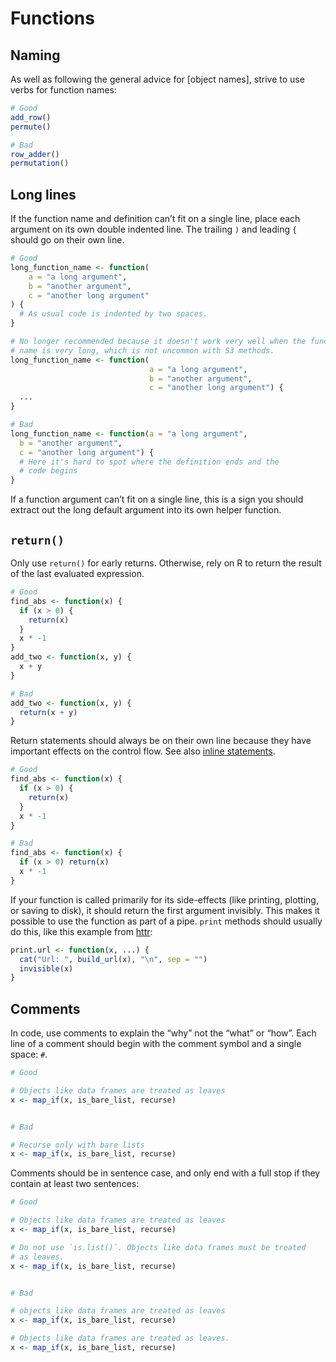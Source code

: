 # Functions

## Naming

As well as following the general advice for [object names], strive to use verbs for function names:

```r
# Good
add_row()
permute()

# Bad
row_adder()
permutation()
```

## Long lines

If the function name and definition can't fit on a single line, place each argument on its own double indented line. The trailing `)` and leading `{` should go on their own line.

```r
# Good
long_function_name <- function(
    a = "a long argument",
    b = "another argument",
    c = "another long argument"
) {
  # As usual code is indented by two spaces.
}

# No longer recommended because it doesn't work very well when the function
# name is very long, which is not uncommon with S3 methods.
long_function_name <- function(
                               a = "a long argument",
                               b = "another argument",
                               c = "another long argument") {
  ...
}

# Bad
long_function_name <- function(a = "a long argument",
  b = "another argument",
  c = "another long argument") {
  # Here it's hard to spot where the definition ends and the
  # code begins
}
```

If a function argument can't fit on a single line, this is a sign you should extract out the long default argument into its own helper function.

## `return()`

Only use `return()` for early returns. Otherwise, rely on R to return the result 
of the last evaluated expression.

```r
# Good
find_abs <- function(x) {
  if (x > 0) {
    return(x)
  }
  x * -1
}
add_two <- function(x, y) {
  x + y
}

# Bad
add_two <- function(x, y) {
  return(x + y)
}
```

Return statements should always be on their own line because they have important effects on the control flow. See also [inline statements](#inline-statements).

```r
# Good
find_abs <- function(x) {
  if (x > 0) {
    return(x)
  }
  x * -1
}

# Bad
find_abs <- function(x) {
  if (x > 0) return(x)
  x * -1
}
```

If your function is called primarily for its side-effects (like printing, 
plotting, or saving to disk), it should return the first argument invisibly. 
This makes it possible to use the function as part of a pipe. `print` methods 
should usually do this, like this example from [httr](http://httr.r-lib.org/):

```r
print.url <- function(x, ...) {
  cat("Url: ", build_url(x), "\n", sep = "")
  invisible(x)
}
```

## Comments

In code, use comments to explain the "why" not the "what" or "how". Each line 
of a comment should begin with the comment symbol and a single space: `# `.

```r
# Good

# Objects like data frames are treated as leaves
x <- map_if(x, is_bare_list, recurse)


# Bad

# Recurse only with bare lists
x <- map_if(x, is_bare_list, recurse)
```

Comments should be in sentence case, and only end with a full stop if they
contain at least two sentences:

```r
# Good

# Objects like data frames are treated as leaves
x <- map_if(x, is_bare_list, recurse)

# Do not use `is.list()`. Objects like data frames must be treated
# as leaves.
x <- map_if(x, is_bare_list, recurse)


# Bad

# objects like data frames are treated as leaves
x <- map_if(x, is_bare_list, recurse)

# Objects like data frames are treated as leaves.
x <- map_if(x, is_bare_list, recurse)
```
